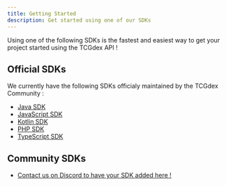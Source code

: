 ```yaml
---
title: Getting Started
description: Get started using one of our SDKs
---
```


Using one of the following SDKs is the fastest and easiest way to get your project started using the TCGdex API !

## Official SDKs

We currently have the following SDKs officialy maintained by the TCGdex Community :

- [Java SDK](/sdks/java)
- [JavaScript SDK](/sdks/javascript)
- [Kotlin SDK](/sdks/kotlin)
- [PHP SDK](/sdks/php)
- [TypeScript SDK](/sdks/typescript)

## Community SDKs

- [Contact us on Discord to have your SDK added here !](https://discord.gg/NehYTAhsZE)
